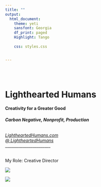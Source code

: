 ```yaml
---
title: ""
output:
  html_document:
    theme: yeti
    sansfont: Georgia
    df_print: paged
    Highlight: Tango
    
    css: styles.css


---
```


<br>
<br>

<h1>**Lighthearted Humans**</h1>
<h4>**Creativity for a Greater Good**</h4>
<h6>***Carbon Negative, Nonprofit, Production***</h6>


*[LightheartedHumans.com](https://www.Lightheartedhumans.com/?target=_blank)  
[ @ LightheartedHumans](https://www.instagram.com/lightheartedhumans/?target=_blank)*  
_______________________

<br>
My Role: Creative Director
<br>

![](images/lhhmission.jpg)  

![](images/lhhlogo.png)